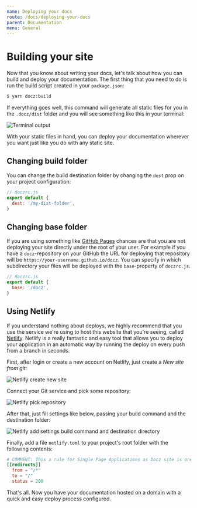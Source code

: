 ```yaml
---
name: Deploying your docs
route: /docs/deploying-your-docs
parent: Documentation
menu: General
---
```


# Building your site

Now that you know about writing your docs, let's talk about how you can build and deploy your documentation.
The first thing that you need to do is run the build script created in your `package.json`:

```bash
$ yarn docz:build
```

If everything goes well, this command will generate all static files for you in the `.docz/dist` folder and you will see something like this in your terminal:

![Terminal output](https://cdn-std.dprcdn.net/files/acc_649651/qIFhkT)

With your static files in hand, you can deploy your documentation wherever you want just like you do with any static site.

## Changing build folder

You can change the build destination folder by changing the `dest` prop on your project configuration:

```js
// doczrc.js
export default {
  dest: '/my-dist-folder',
}
```

## Changing base folder

If you are using something like [GitHub Pages](https://pages.github.com/) chances are that you are not deploying your site directly under the root of your user. For example if you have a `docz`-repository on your GitHub the URL for deploying that repository will be `https://your-username.github.io/docz`. You can specify in which subdirectory your files will be deployed with the `base`-property of `doczrc.js`.

```js
// doczrc.js
export default {
  base: '/docz',
}
```

## Using Netlify

If you understand nothing about deploys, we highly recommend that you use the service we're using to host this website that you're seeing, called [Netlify](http://netlify.com/). Netlify is a really fantastic and easy tool that allows you to deploy your application in an automatic way by running the deploy on every push from a branch in seconds.

First, after login or create a new account on Netlify, just create a _New site from git_:

![Netlify create new site](https://cdn-std.dprcdn.net/files/acc_649651/YTCDFn)

Connect your Git service and pick some repository:

![Netlify pick repository](https://cdn-std.dprcdn.net/files/acc_649651/cc2g4u)

After that, just fill settings like below, passing your build command and the destination folder:

![Netlify add settings build command and destination directory](https://cdn-std.dprcdn.net/files/acc_649651/3uvA9J)

Finally, add a file `netlify.toml` to your project's root folder with the following contents:

```toml
# COMMENT: This a rule for Single Page Applications as Docz site is one
[[redirects]]
  from = "/*"
  to = "/"
  status = 200
```

That's all. Now you have your documentation hosted on a domain with a quick and easy deploy process configured.
